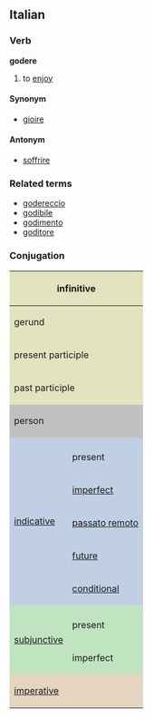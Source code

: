 ==Italian==
===Verb===
'''godere'''

# to [[enjoy]]

====Synonym====
*[[gioire]]

====Antonym====
*[[soffrire]]

===Related terms===
*[[godereccio]]
*[[godibile]]
*[[godimento]]
*[[goditore]]

===Conjugation===

<center>
{| style="background:#F0F0F0"

|-
! colspan="3" style="background:#e2e4c0" | infinitive
| colspan="5" | godere

|-
! colspan="3" style="background:#e2e4c0" | gerund
| colspan="5" | godendo

|-
! colspan="3" style="background:#e2e4c0" | present participle
| colspan="5" | [[godente]]

|-
! colspan="3" style="background:#e2e4c0" | past participle
| colspan="5" | [[goduto]]

|-
! colspan="2" rowspan="2" style="background:#C0C0C0" | person
! colspan="3" style="background:#C0C0C0" | singular
! colspan="3" style="background:#C0C0C0" | plural

|-
! style="background:#C0C0C0;width:12.5%" | first
! style="background:#C0C0C0;width:12.5%" | second
! style="background:#C0C0C0;width:12.5%" | third
! style="background:#C0C0C0;width:12.5%" | first
! style="background:#C0C0C0;width:12.5%" | second
! style="background:#C0C0C0;width:12.5%" | third

|-
! rowspan="6" style="background:#c0cfe4" | [[indicative]]

! style="background:#c0cfe4" colspan="1" | 
! style="background:#c0cfe4" | io
! style="background:#c0cfe4" | tu
! style="background:#c0cfe4" | lui/lei
! style="background:#c0cfe4" | noi
! style="background:#c0cfe4" | voi
! style="background:#c0cfe4" | loro

|-
! style="height:3em;background:#c0cfe4" | present
| godo
| godi
| gode
| godiamo
| godete
| godono

|-
! style="height:3em;background:#c0cfe4" | [[imperfect]]
| godevo
| godevi
| godeva
| godevamo
| godevate
| godevano

|-
! style="height:3em;background:#c0cfe4" | [[passato remoto]]
| godei, godetti
| godesti
| godé, godette
| godemmo
| godeste
| goderono, godettero

|-
! style="height:3em;background:#c0cfe4" | [[future]]
| godrò
| godrai
| godrà
| godremo
| godrete
| godranno

|-
! style="height:3em;background:#c0cfe4" | [[conditional]]
| godrei
| godresti
| godrebbe
| godremmo
| godreste
| godrebbero

|-
! rowspan="3" style="background:#c0e4c0" |[[subjunctive]]
! style="background:#c0e4c0" | 
! style="background:#c0e4c0" | che io
! style="background:#c0e4c0" | che tu
! style="background:#c0e4c0" | che lui/che lei
! style="background:#c0e4c0" | che noi
! style="background:#c0e4c0" | che voi
! style="background:#c0e4c0" | che loro

|-
! style="height:3em;background:#c0e4c0" | present
| goda
| goda
| goda
| godiamo
| godiate
| godano

|-
! style="height:3em;background:#c0e4c0" rowspan="1" | imperfect
| godessi
| godessi
| godesse
| godessimo
| godeste
| godessero

|-
! colspan="2" rowspan="2" style="height:3em;background:#e4d4c0" | [[imperative]]
! style="background:#e4d4c0" | -
! style="background:#e4d4c0" | tu
! style="background:#e4d4c0" | lui/lei
! style="background:#e4d4c0" | noi
! style="background:#e4d4c0" | voi
! style="background:#e4d4c0" | loro

|-
|
| godi
| goda
| godiamo
| godete
| godano

|}
</center>